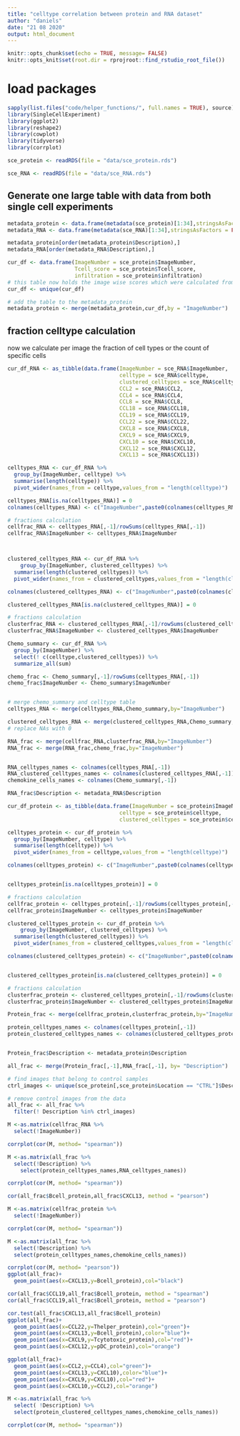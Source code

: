 ```yaml
---
title: "celltype correlation between protein and RNA dataset"
author: "daniels"
date: "21 08 2020"
output: html_document
---
```


```r
knitr::opts_chunk$set(echo = TRUE, message= FALSE)
knitr::opts_knit$set(root.dir = rprojroot::find_rstudio_root_file())
```

# load packages

```r
sapply(list.files("code/helper_functions/", full.names = TRUE), source)
library(SingleCellExperiment)
library(ggplot2)
library(reshape2)
library(cowplot)
library(tidyverse)
library(corrplot)
```


```r
sce_protein <- readRDS(file = "data/sce_protein.rds")

sce_RNA <- readRDS(file = "data/sce_RNA.rds")
```

## Generate one large table with data from both single cell experiments

```r
metadata_protein <- data.frame(metadata(sce_protein)[1:34],stringsAsFactors = FALSE)
metadata_RNA <- data.frame(metadata(sce_RNA)[1:34],stringsAsFactors = FALSE)

metadata_protein[order(metadata_protein$Description),]
metadata_RNA[order(metadata_RNA$Description),]

cur_df <- data.frame(ImageNumber = sce_protein$ImageNumber,
                     Tcell_score = sce_protein$Tcell_score,
                     infiltration = sce_protein$infiltration)
# this table now holds the image wise scores which were calculated from the protein dataset single cells.
cur_df <- unique(cur_df)

# add the table to the metadata_protein
metadata_protein <- merge(metadata_protein,cur_df,by = "ImageNumber")

```

## fraction celltype calculation

now we calculate per image the fraction of cell types or the count of specific cells

```r
cur_df_RNA <- as_tibble(data.frame(ImageNumber = sce_RNA$ImageNumber,
                                   celltype = sce_RNA$celltype,
                                   clustered_celltypes = sce_RNA$celltype_clustered,
                                   CCL2 = sce_RNA$CCL2,
                                   CCL4 = sce_RNA$CCL4,
                                   CCL8 = sce_RNA$CCL8,
                                   CCL18 = sce_RNA$CCL18,
                                   CCL19 = sce_RNA$CCL19,
                                   CCL22 = sce_RNA$CCL22,
                                   CXCL8 = sce_RNA$CXCL8,
                                   CXCL9 = sce_RNA$CXCL9,
                                   CXCL10 = sce_RNA$CXCL10,
                                   CXCL12 = sce_RNA$CXCL12,
                                   CXCL13 = sce_RNA$CXCL13))

celltypes_RNA <- cur_df_RNA %>%
  group_by(ImageNumber, celltype) %>%
  summarise(length(celltype)) %>%
  pivot_wider(names_from = celltype,values_from = "length(celltype)")

celltypes_RNA[is.na(celltypes_RNA)] = 0
colnames(celltypes_RNA) <- c("ImageNumber",paste0(colnames(celltypes_RNA[,-1]),"_RNA"))

# fractions calculation
cellfrac_RNA <- celltypes_RNA[,-1]/rowSums(celltypes_RNA[,-1])
cellfrac_RNA$ImageNumber <- celltypes_RNA$ImageNumber



clustered_celltypes_RNA <- cur_df_RNA %>%
    group_by(ImageNumber, clustered_celltypes) %>%
  summarise(length(clustered_celltypes)) %>%
  pivot_wider(names_from = clustered_celltypes,values_from = "length(clustered_celltypes)")

colnames(clustered_celltypes_RNA) <- c("ImageNumber",paste0(colnames(clustered_celltypes_RNA[,-1]),"_RNA"))

clustered_celltypes_RNA[is.na(clustered_celltypes_RNA)] = 0

# fractions calculation
clusterfrac_RNA <- clustered_celltypes_RNA[,-1]/rowSums(clustered_celltypes_RNA[,-1])
clusterfrac_RNA$ImageNumber <- clustered_celltypes_RNA$ImageNumber

Chemo_summary <- cur_df_RNA %>%
  group_by(ImageNumber) %>%
  select(! c(celltype,clustered_celltypes)) %>%
  summarize_all(sum)

chemo_frac <- Chemo_summary[,-1]/rowSums(celltypes_RNA[,-1])
chemo_frac$ImageNumber <- Chemo_summary$ImageNumber


# merge chemo_summary and celltype table
celltypes_RNA <- merge(celltypes_RNA,Chemo_summary,by="ImageNumber")

clustered_celltypes_RNA <- merge(clustered_celltypes_RNA,Chemo_summary,by="ImageNumber")
# replace NAs with 0

RNA_frac <- merge(cellfrac_RNA,clusterfrac_RNA,by="ImageNumber")
RNA_frac <- merge(RNA_frac,chemo_frac,by="ImageNumber")


RNA_celltypes_names <- colnames(celltypes_RNA[,-1])
RNA_clustered_celltypes_names <- colnames(clustered_celltypes_RNA[,-1])
chemokine_cells_names <- colnames(Chemo_summary[,-1])

RNA_frac$Description <- metadata_RNA$Description
```

```r
cur_df_protein <- as_tibble(data.frame(ImageNumber = sce_protein$ImageNumber,
                                   celltype = sce_protein$celltype,
                                   clustered_celltypes = sce_protein$celltype_clustered))

celltypes_protein <- cur_df_protein %>%
  group_by(ImageNumber, celltype) %>%
  summarise(length(celltype)) %>%
  pivot_wider(names_from = celltype,values_from = "length(celltype)")

colnames(celltypes_protein) <- c("ImageNumber",paste0(colnames(celltypes_protein[,-1]),"_protein"))


celltypes_protein[is.na(celltypes_protein)] = 0

# fractions calculation
cellfrac_protein <- celltypes_protein[,-1]/rowSums(celltypes_protein[,-1])
cellfrac_protein$ImageNumber <- celltypes_protein$ImageNumber

clustered_celltypes_protein <- cur_df_protein %>%
    group_by(ImageNumber, clustered_celltypes) %>%
  summarise(length(clustered_celltypes)) %>%
  pivot_wider(names_from = clustered_celltypes,values_from = "length(clustered_celltypes)")

colnames(clustered_celltypes_protein) <- c("ImageNumber",paste0(colnames(clustered_celltypes_protein[,-1]),"_protein"))


clustered_celltypes_protein[is.na(clustered_celltypes_protein)] = 0

# fractions calculation
clusterfrac_protein <- clustered_celltypes_protein[,-1]/rowSums(clustered_celltypes_protein[,-1])
clusterfrac_protein$ImageNumber <- clustered_celltypes_protein$ImageNumber

Protein_frac <- merge(cellfrac_protein,clusterfrac_protein,by="ImageNumber")

protein_celltypes_names <- colnames(celltypes_protein[,-1])
protein_clustered_celltypes_names <- colnames(clustered_celltypes_protein[,-1])


Protein_frac$Description <- metadata_protein$Description
```

```r
all_frac <- merge(Protein_frac[,-1],RNA_frac[,-1], by= "Description")

# find images that belong to control samples
ctrl_images <- unique(sce_protein[,sce_protein$Location == "CTRL"]$Description)

# remove control images from the data
all_frac <- all_frac %>%
  filter(! Description %in% ctrl_images)
```


```r
M <-as.matrix(cellfrac_RNA %>%
  select(!ImageNumber))

corrplot(cor(M, method= "spearman"))
```

```r
M <-as.matrix(all_frac %>%
  select(!Description) %>%
    select(protein_celltypes_names,RNA_celltypes_names))

corrplot(cor(M, method= "spearman"))

cor(all_frac$Bcell_protein,all_frac$CXCL13, method = "pearson")
```

```r
M <-as.matrix(cellfrac_protein %>%
  select(!ImageNumber))

corrplot(cor(M, method= "spearman"))
```
```r
M <-as.matrix(all_frac %>%
  select(!Description) %>%
  select(protein_celltypes_names,chemokine_cells_names))

corrplot(cor(M, method= "pearson"))
ggplot(all_frac)+
  geom_point(aes(x=CXCL13,y=Bcell_protein),col="black")

cor(all_frac$CCL19,all_frac$Bcell_protein, method = "spearman")
cor(all_frac$CCL19,all_frac$Bcell_protein, method = "pearson")

cor.test(all_frac$CXCL13,all_frac$Bcell_protein)
ggplot(all_frac)+
  geom_point(aes(x=CCL22,y=Thelper_protein),col="green")+
  geom_point(aes(x=CXCL13,y=Bcell_protein),color="blue")+
  geom_point(aes(x=CXCL9,y=Tcytotoxic_protein),col="red")+
  geom_point(aes(x=CXCL12,y=pDC_protein),col="orange")

ggplot(all_frac)+
  geom_point(aes(x=CCL2,y=CCL4),col="green")+
  geom_point(aes(x=CXCL13,y=CXCL10),color="blue")+
  geom_point(aes(x=CXCL9,y=CXCL10),col="red")+
  geom_point(aes(x=CXCL10,y=CCL2),col="orange")

```

```r
M <-as.matrix(all_frac %>%
  select( !Description) %>%
  select(protein_clustered_celltypes_names,chemokine_cells_names))

corrplot(cor(M, method= "spearman"))
```




